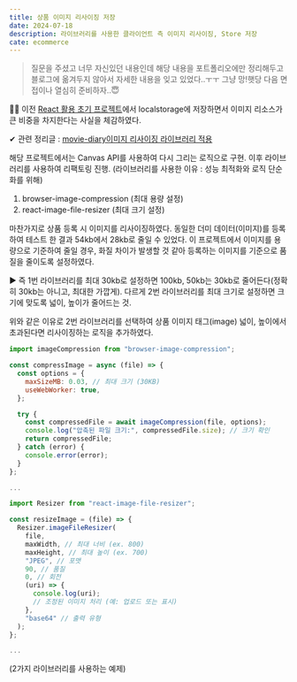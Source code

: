 ```yaml
---
title: 상품 이미지 리사이징 저장
date: 2024-07-18
description: 라이브러리를 사용한 클라이언트 측 이미지 리사이징, Store 저장
cate: ecommerce
---
```


> 질문을 주셨고 너무 자신있던 내용인데 해당 내용을 포트폴리오에만 정리해두고 블로그에 옮겨두지 않아서 자세한 내용을
> 잊고 있었다..ㅜㅜ 그냥 망!햇당 다음 면접이나 열심히 준비하자..😇

👩‍💻 이전 [React 활용 초기 프로젝트](/projects/moviediary)에서 localstorage에 저장하면서 이미지 리소스가 큰 비중을 차지한다는
사실을 체감하였다.

✔ 관련 정리글 : [movie-diary이미지 리사이징 라이브러리 적용](/projects/moviediary/moviediary-1)

해당 프로젝트에서는 Canvas API를 사용하여 다시 그리는 로직으로 구현. 이후 라이브러리를 사용하여 리팩토링 진행.
(라이브러리를 사용한 이유 : 성능 최적화와 로직 단순화를 위해)

1. browser-image-compression (최대 용량 설정)
2. react-image-file-resizer (최대 크기 설정)

마찬가지로 상품 등록 시 이미지를 리사이징하였다. 동일한 더미 데이터(이미지)를 등록하여 테스트 한 결과 54kb에서 28kb로 줄일 수 있었다.
이 프로젝트에서 이미지를 용량으로 기준하여 줄일 경우, 화질 차이가 발생할 것 같아 등록하는 이미지를 기준으로 품질을 줄이도록
설정하였다.

▶ 즉 1번 라이브러리를 최대 30kb로 설정하면 100kb, 50kb는 30kb로 줄어든다(정확히 30kb는 아니고, 최대한 가깝게). 다르게
2번 라이브러리를 최대 크기로 설정하면 크기에 맞도록 넓이, 높이가 줄어드는 것.

위와 같은 이유로 2번 라이브러리를 선택하여 상품 이미지 태그(image) 넓이, 높이에서 초과된다면 리사이징하는 로직을 추가하였다.

```js
import imageCompression from "browser-image-compression";

const compressImage = async (file) => {
  const options = {
    maxSizeMB: 0.03, // 최대 크기 (30KB)
    useWebWorker: true,
  };

  try {
    const compressedFile = await imageCompression(file, options);
    console.log("압축된 파일 크기:", compressedFile.size); // 크기 확인
    return compressedFile;
  } catch (error) {
    console.error(error);
  }
};

...
```

```js
import Resizer from "react-image-file-resizer";

const resizeImage = (file) => {
  Resizer.imageFileResizer(
    file,
    maxWidth, // 최대 너비 (ex. 800)
    maxHeight, // 최대 높이 (ex. 700)
    "JPEG", // 포맷
    90, // 품질
    0, // 회전
    (uri) => {
      console.log(uri);
      // 조정된 이미지 처리 (예: 업로드 또는 표시)
    },
    "base64" // 출력 유형
  );
};

...
```

(2가지 라이브러리를 사용하는 예제)
